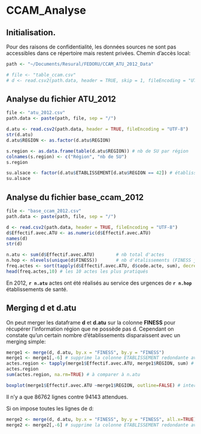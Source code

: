 CCAM_Analyse
========================================================

Initialisation.
---------------

Pour des raisons de confidentialité, les données sources ne sont pas accessibles dans ce répertoire mais restent privées.
Chemin d'accès local:
```r
path <- "~/Documents/Resural/FEDORU/CCAM_ATU_2012_Data"

# file <- "table_ccam.csv"
# d <- read.csv2(path.data, header = TRUE, skip = 1, fileEncoding = "UTF-8")

```
Analyse du fichier ATU_2012
---------------------------

```r
file <- "atu_2012.csv"
path.data <- paste(path, file, sep = "/")

d.atu <- read.csv2(path.data, header = TRUE, fileEncoding = "UTF-8")
str(d.atu)
d.atu$REGION <- as.factor(d.atu$REGION)

s.region <- as.data.frame(table(d.atu$REGION)) # nb de SU par région
colnames(s.region) <- c("Région", "nb de SU")
s.region

su.alsace <- factor(d.atu$ETABLISSEMENT[d.atu$REGION == 42]) # établissements d'Alsace (il en manque ?)
su.alsace
```


Analyse du fichier base_ccam_2012
-------------------------------------

```r
file <- "base_ccam_2012.csv"
path.data <- paste(path, file, sep = "/")

d <- read.csv2(path.data, header = TRUE, fileEncoding = "UTF-8")
d$Effectif.avec.ATU <- as.numeric(d$Effectif.avec.ATU)
names(d)
str(d)

n.atu <- sum(d$Effectif.avec.ATU)        # nb total d'actes
n.hop <- nlevels(unique(d$FINESS))       # nb d'étalissements (FINESS juridique ?)
freq.actes <- sort(tapply(d$Effectif.avec.ATU, d$code.acte, sum), decreasing=TRUE)
head(freq.actes,10) # les 10 actes les plus pratiqués
```
En 2012, __`r n.atu`__ actes ont été réalisés au service des urgences de __`r n.hop`__ établissements de santé.

Merging d et d.atu
-------------------

On peut merger les dataframe __d__ et __d.atu__ sur la colonne __FINESS__ pour récupérer l'information région que ne possède pas d. Cependant on constate qu'un certain nombre d'établissements disparaissent avec un merging simple:
```r
merge1 <- merge(d, d.atu, by.x = "FINESS", by.y = "FINESS")
merge1 <- merge1[,-6] # supprime la colonne ETABLISSEMENT redondante avec Libellé
actes.region <- tapply(merge1$Effectif.avec.ATU, merge1$REGION, sum) # région 94 (Corse)?
actes.region
sum(actes.region, na.rm=TRUE) # à comparer à n.atu

boxplot(merge1$Effectif.avec.ATU ~merge1$REGION, outline=FALSE) # interprétation ?
```
Il n'y a que 86762 lignes contre 94143 attendues.

Si on impose toutes les lignes de d:
```r
merge2 <- merge(d, d.atu, by.x = "FINESS", by.y = "FINESS", all.x=TRUE)
merge2 <- merge2[,-6] # supprime la colonne ETABLISSEMENT redondante avec Libellé

```

